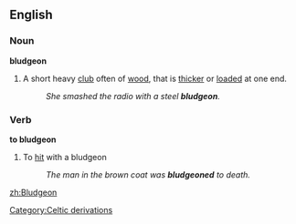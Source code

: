 ==English==
===Noun===
'''bludgeon'''
# A short heavy [[club]] often of [[wood]], that is [[thicker]] or [[loaded]] at one end.
#:''She smashed the radio with a steel '''bludgeon'''.''
===Verb===
'''to bludgeon'''
# To [[hit]] with a bludgeon
#:''The man in the brown coat was '''bludgeoned''' to death.''

[[Category:Celtic derivations]]

[[zh:Bludgeon]]